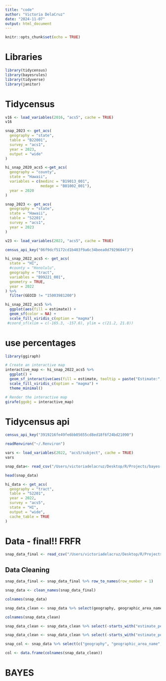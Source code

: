 ```yaml
---
title: "code"
author: "Victoria DelaCruz"
date: "2024-11-07"
output: html_document
---
```


```r
knitr::opts_chunk$set(echo = TRUE)
```
 
# Libraries
```r
library(tidycensus)
library(bayesrules)
library(tidyverse)
library(janitor)
```

# Tidycensus
```r
v16 <- load_variables(2016, "acs5", cache = TRUE)
v16
```

```r
snap_2023 <- get_acs(
  geography = "state", 
  table = "B22001", 
  survey = "acs1",
  year = 2023,
  output = "wide"
)
```

```r
hi_snap_2020_acs5 <-get_acs(
  geography = "county",
  state = "Hawaii",
  variables = c(medinc = "B19013_001",
                medage = "B01002_001"),
  year = 2020
)
```

```r
snap_2023 <- get_acs(
  geography = "state",
  state = "Hawaii",
  table = "S2201", 
  survey = "acs1",
  year = 2023
)
```

```r
v23 <- load_variables(2022, "acs5", cache = TRUE)
```

```r
census_api_key("06f9dcf5172cd1b403f9a6c34beea0d7929604f3")
```


```r
hi_snap_2022_acs5 <- get_acs(
  state = "HI",
  #county = "Honolulu",
  geography = "tract",
  variables = "B99221_001",
  geometry = TRUE,
  year = 2022
) %>% 
  filter(GEOID != "15003981200")
```

```r
hi_snap_2022_acs5 %>%
  ggplot(aes(fill = estimate)) + 
  geom_sf(color = NA) + 
  scale_fill_viridis_c(option = "magma")
 #coord_sf(xlim = c(-165.3, -157.6), ylim = c(21.2, 21.8))

```

# use percentages

```r
library(ggiraph)

# Create an interactive map
interactive_map <- hi_snap_2022_acs5 %>%
  ggplot() +
  geom_sf_interactive(aes(fill = estimate, tooltip = paste("Estimate:", estimate)), color = NA) +
  scale_fill_viridis_c(option = "magma") +
  theme_minimal()

# Render the interactive map
girafe(ggobj = interactive_map)


```


# Tidycensus api
```r
census_api_key("3919216fe49fe6bb05655cd8ed18f6f24bd21090")

readRenviron("~/.Renviron")
```

```r
vars <- load_variables(2022, "acs5/subject", cache = TRUE)
vars
```
```r
snap_data<- read_csv("/Users/victoriadelacruz/Desktop/R/Projects/bayes-snap/data/snapdata_2022.csv")
```

```r
head(snap_data)
```

```r
hi_data <- get_acs(
  geography = "tract",
  table = "S2201",
  year = 2022,
  survey = "acs5",
  state = "HI", 
  output = "wide",
  cache_table = TRUE
)
```



# Data  - final!! FRFR
```r
snap_data_final <- read_csv("/Users/victoriadelacruz/Desktop/R/Projects/bayes-snap/data/snapdata_final.csv")
```

## Data Cleaning
```r
snap_data_final <- snap_data_final %>% row_to_names(row_number = 1)
```

```r
snap_data <- clean_names(snap_data_final)
```

```r
colnames(snap_data)
```

```r
snap_data_clean <- snap_data %>% select(geography, geographic_area_name, starts_with("estimate_percent"))
```

```r
colnames(snap_data_clean)
```
```r
snap_data_clean <- snap_data_clean %>% select(-starts_with("estimate_percent_households_receiving_food_stamps_snap"))
```

```r
snap_data_clean <- snap_data_clean %>% select(-starts_with("estimate_percent_households_not_receiving_food_stamps_snap"))
```

```r
snap_col <- snap_data %>% select(c("geography", "geographic_area_name", "estimate_percent_households_receiving_food_stamps_snap_households", "estimate_percent_households_not_receiving_food_stamps_snap_households"))
```

```r
col <- data.frame(colnames(snap_data_clean))
```

# BAYES